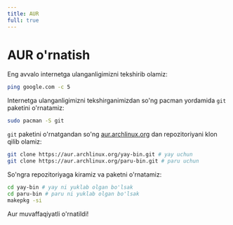 ```yaml
---
title: AUR
full: true
---
```


# AUR o'rnatish

Eng avvalo internetga ulanganligimizni tekshirib olamiz:
```bash
ping google.com -c 5
```

Internetga ulanganligimizni tekshirganimizdan so'ng pacman yordamida `git` paketini o'rnatamiz:
```bash
sudo pacman -S git
```

`git` paketini o'rnatgandan so'ng [aur.archlinux.org](aur.archlinux.org) dan repozitoriyani klon qilib olamiz:
```bash
git clone https://aur.archlinux.org/yay-bin.git # yay uchun
git clone https://aur.archlinux.org/paru-bin.git # paru uchun
```

So'ngra repozitoriyaga kiramiz va paketni o'rnatamiz:

```bash
cd yay-bin # yay ni yuklab olgan bo'lsak
cd paru-bin # paru ni yuklab olgan bo'lsak
makepkg -si
```

Aur muvaffaqiyatli o'rnatildi!